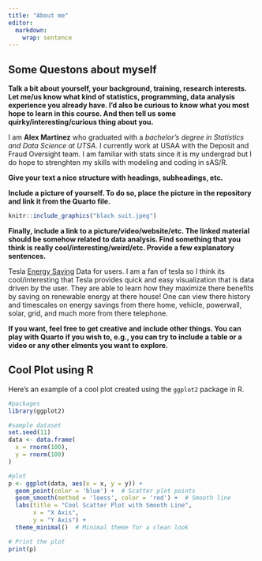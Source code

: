 ```yaml
---
title: "About me"
editor: 
  markdown: 
    wrap: sentence
---
```


## Some Questons about myself

**Talk a bit about yourself, your background, training, research interests. Let me/us know what kind of statistics, programming, data analysis experience you already have. I’d also be curious to know what you most hope to learn in this course. And then tell us some quirky/interesting/curious thing about you.**

I am **Alex Martinez** who graduated with a *bachelor's degree in Statistics and Data Science at UTSA.* I currently work at USAA with the Deposit and Fraud Oversight team.
I am familiar with stats since it is my undergrad but I do hope to strenghten my skills with modeling and coding in sAS/R.

**Give your text a nice structure with headings, subheadings, etc.**

**Include a picture of yourself. To do so, place the picture in the repository and link it from the Quarto file.**

```r
knitr::include_graphics("black suit.jpeg")
```

**Finally, include a link to a picture/video/website/etc. The linked material should be somehow related to data analysis. Find something that you think is really cool/interesting/weird/etc. Provide a few explanatory sentences.**

Tesla [Energy Saving](https://www.tesla.com/support/energy/powerwall/mobile-app/energy-data) Data for users.
I am a fan of tesla so I think its cool/interesting that Tesla provides quick and easy visualization that is data driven by the user.
They are able to learn how they maximize there benefits by saving on renewable energy at there house!
One can view there history and timescales on energy savings from there home, vehicle, powerwall, solar, grid, and much more from there telephone.

**If you want, feel free to get creative and include other things. You can play with Quarto if you wish to, e.g., you can try to include a table or a video or any other elments you want to explore.**

## Cool Plot using R

Here's an example of a cool plot created using the `ggplot2` package in R.

```r
#packages
library(ggplot2)

#sample dataset
set.seed(11)
data <- data.frame(
  x = rnorm(100),
  y = rnorm(100)
)

#plot
p <- ggplot(data, aes(x = x, y = y)) +
  geom_point(color = 'blue') +  # Scatter plot points
  geom_smooth(method = 'loess', color = 'red') +  # Smooth line
  labs(title = "Cool Scatter Plot with Smooth Line",
       x = "X Axis",
       y = "Y Axis") +
  theme_minimal()  # Minimal theme for a clean look

# Print the plot
print(p)
```
